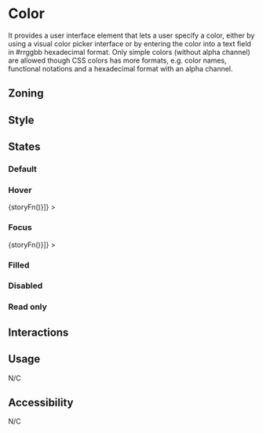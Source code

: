 
<Meta title="Components/Form/Fields/Color" />

# Color

It provides a user interface element that lets a user specify a color, either by using a visual color picker interface or by entering the color into a text field in #rrggbb hexadecimal format. Only simple colors (without alpha channel) are allowed though CSS colors has more formats, e.g. color names, functional notations and a hexadecimal format with an alpha channel.

## Zoning

<FigmaImage
	src="https://www.figma.com/file/qc8oUSyVJM67gSsbTShftt/%F0%9F%93%90-Zoning?node-id=548%3A0"
	alt="zoning image for color input"
/>


## Style

## States

### Default

<Canvas>
	<Story name="default">
		<Form.Color label="Color" />
	</Story>
</Canvas>

### Hover

<Canvas withSource="none">
	<Story
		name="hover"
		decorators={[storyFn => <WithSelector selector=":hover">{storyFn()}</WithSelector>]}
	>
		<Form.Color label="Color" />
	</Story>
</Canvas>

### Focus

<Canvas withSource="none">
	<Story
		name="focus"
		decorators={[storyFn => <WithSelector selector=":focus">{storyFn()}</WithSelector>]}
	>
		<Form.Color label="Color" />
	</Story>
</Canvas>

### Filled

<Canvas>
	<Story name="filled">
		<Form.Color label="Color" value="#FF6D70" />
	</Story>
</Canvas>

### Disabled

<Canvas>
	<Story name="disabled">
		<Form.Color label="Color" value="#FF6D70" disabled />
	</Story>
</Canvas>

### Read only

<Canvas>
	<Story name="read-only">
		<Form.Color label="Color" value="#FF6D70" readOnly />
	</Story>
</Canvas>

## Interactions

## Usage

N/C

## Accessibility

N/C
